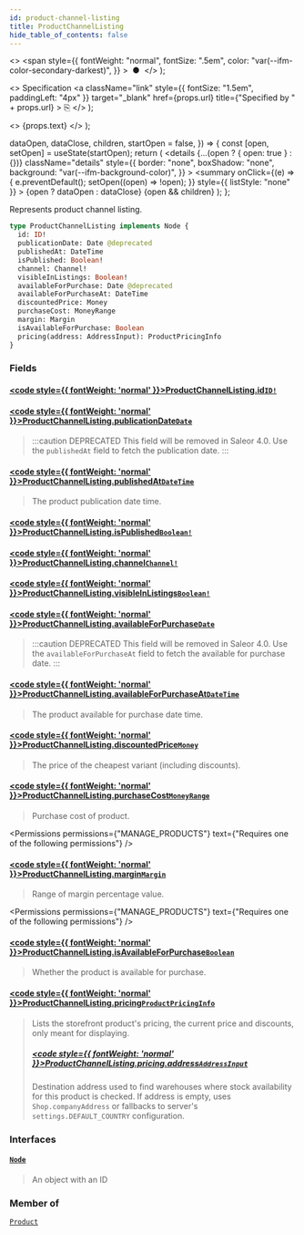 ```yaml
---
id: product-channel-listing
title: ProductChannelListing
hide_table_of_contents: false
---
```


  <>
    <span
      style={{
        fontWeight: "normal",
        fontSize: ".5em",
        color: "var(--ifm-color-secondary-darkest)",
      }}
    >
      &nbsp;●&nbsp;
    </span>
  </>
);

  <>
    Specification
    <a
      className="link"
      style={{ fontSize: "1.5em", paddingLeft: "4px" }}
      target="\_blank"
      href={props.url}
      title={"Specified by " + props.url}
    >
      ⎘
    </a>
  </>
);

  <>
    <span className={props.class}>{props.text}</span>
  </>
);


  dataOpen,
  dataClose,
  children,
  startOpen = false,
}) => {
  const [open, setOpen] = useState(startOpen);
  return (
    <details
      {...(open ? { open: true } : {})}
      className="details"
      style={{
        border: "none",
        boxShadow: "none",
        background: "var(--ifm-background-color)",
      }}
    >
      <summary
        onClick={(e) => {
          e.preventDefault();
          setOpen((open) => !open);
        }}
        style={{ listStyle: "none" }}
      >
        {open ? dataOpen : dataClose}
      </summary>
      {open && children}
    </details>
  );
};

Represents product channel listing.

```graphql
type ProductChannelListing implements Node {
  id: ID!
  publicationDate: Date @deprecated
  publishedAt: DateTime
  isPublished: Boolean!
  channel: Channel!
  visibleInListings: Boolean!
  availableForPurchase: Date @deprecated
  availableForPurchaseAt: DateTime
  discountedPrice: Money
  purchaseCost: MoneyRange
  margin: Margin
  isAvailableForPurchase: Boolean
  pricing(address: AddressInput): ProductPricingInfo
}
```

### Fields

#### [<code style={{ fontWeight: 'normal' }}>ProductChannelListing.<b>id</b></code>](#)<Bullet />[`ID!`](../../../api-reference/miscellaneous/scalars/id) <Badge class="badge badge--secondary" text="non-null"/> <Badge class="badge badge--secondary" text="scalar"/>

>

#### [<code style={{ fontWeight: 'normal' }}>ProductChannelListing.<b>publicationDate</b></code>](#)<Bullet />[`Date`](../../../api-reference/miscellaneous/scalars/date) <Badge class="badge badge--deprecated badge--secondary" text="deprecated"/> <Badge class="badge badge--secondary" text="scalar"/>

> :::caution DEPRECATED
> This field will be removed in Saleor 4.0. Use the `publishedAt` field to fetch the publication date.
> :::

#### [<code style={{ fontWeight: 'normal' }}>ProductChannelListing.<b>publishedAt</b></code>](#)<Bullet />[`DateTime`](../../../api-reference/miscellaneous/scalars/date-time) <Badge class="badge badge--secondary" text="scalar"/>

> The product publication date time.
>
> <Badge text="Added in Saleor 3.3" class="secondary margin-bottom--sm" />

#### [<code style={{ fontWeight: 'normal' }}>ProductChannelListing.<b>isPublished</b></code>](#)<Bullet />[`Boolean!`](../../../api-reference/miscellaneous/scalars/boolean) <Badge class="badge badge--secondary" text="non-null"/> <Badge class="badge badge--secondary" text="scalar"/>

>

#### [<code style={{ fontWeight: 'normal' }}>ProductChannelListing.<b>channel</b></code>](#)<Bullet />[`Channel!`](../../../api-reference/channels/objects/channel) <Badge class="badge badge--secondary" text="non-null"/> <Badge class="badge badge--secondary" text="object"/>

>

#### [<code style={{ fontWeight: 'normal' }}>ProductChannelListing.<b>visibleInListings</b></code>](#)<Bullet />[`Boolean!`](../../../api-reference/miscellaneous/scalars/boolean) <Badge class="badge badge--secondary" text="non-null"/> <Badge class="badge badge--secondary" text="scalar"/>

>

#### [<code style={{ fontWeight: 'normal' }}>ProductChannelListing.<b>availableForPurchase</b></code>](#)<Bullet />[`Date`](../../../api-reference/miscellaneous/scalars/date) <Badge class="badge badge--deprecated badge--secondary" text="deprecated"/> <Badge class="badge badge--secondary" text="scalar"/>

> :::caution DEPRECATED
> This field will be removed in Saleor 4.0. Use the `availableForPurchaseAt` field to fetch the available for purchase date.
> :::

#### [<code style={{ fontWeight: 'normal' }}>ProductChannelListing.<b>availableForPurchaseAt</b></code>](#)<Bullet />[`DateTime`](../../../api-reference/miscellaneous/scalars/date-time) <Badge class="badge badge--secondary" text="scalar"/>

> The product available for purchase date time.
>
> <Badge text="Added in Saleor 3.3" class="secondary margin-bottom--sm" />

#### [<code style={{ fontWeight: 'normal' }}>ProductChannelListing.<b>discountedPrice</b></code>](#)<Bullet />[`Money`](../../../api-reference/miscellaneous/objects/money) <Badge class="badge badge--secondary" text="object"/>

> The price of the cheapest variant (including discounts).

#### [<code style={{ fontWeight: 'normal' }}>ProductChannelListing.<b>purchaseCost</b></code>](#)<Bullet />[`MoneyRange`](../../../api-reference/miscellaneous/objects/money-range) <Badge class="badge badge--secondary" text="object"/>

> Purchase cost of product.

<Permissions
  permissions={"MANAGE_PRODUCTS"}
  text={"Requires one of the following permissions"}
/>

#### [<code style={{ fontWeight: 'normal' }}>ProductChannelListing.<b>margin</b></code>](#)<Bullet />[`Margin`](../../../api-reference/products/objects/margin) <Badge class="badge badge--secondary" text="object"/>

> Range of margin percentage value.

<Permissions
  permissions={"MANAGE_PRODUCTS"}
  text={"Requires one of the following permissions"}
/>

#### [<code style={{ fontWeight: 'normal' }}>ProductChannelListing.<b>isAvailableForPurchase</b></code>](#)<Bullet />[`Boolean`](../../../api-reference/miscellaneous/scalars/boolean) <Badge class="badge badge--secondary" text="scalar"/>

> Whether the product is available for purchase.

#### [<code style={{ fontWeight: 'normal' }}>ProductChannelListing.<b>pricing</b></code>](#)<Bullet />[`ProductPricingInfo`](../../../api-reference/products/objects/product-pricing-info) <Badge class="badge badge--secondary" text="object"/>

> Lists the storefront product's pricing, the current price and discounts, only meant for displaying.
>
> ##### [<code style={{ fontWeight: 'normal' }}>ProductChannelListing.pricing.<b>address</b></code>](#)<Bullet />[`AddressInput`](../../../api-reference/miscellaneous/inputs/address-input) <Badge class="badge badge--secondary" text="input"/>
>
> Destination address used to find warehouses where stock availability for this product is checked. If address is empty, uses `Shop.companyAddress` or fallbacks to server's `settings.DEFAULT_COUNTRY` configuration.

### Interfaces

#### [`Node`](../../../api-reference/miscellaneous/interfaces/node) <Badge class="badge badge--secondary" text="interface"/>

> An object with an ID

### Member of

[`Product`](../../../api-reference/products/objects/product) <Badge class="badge badge--secondary" text="object"/>

